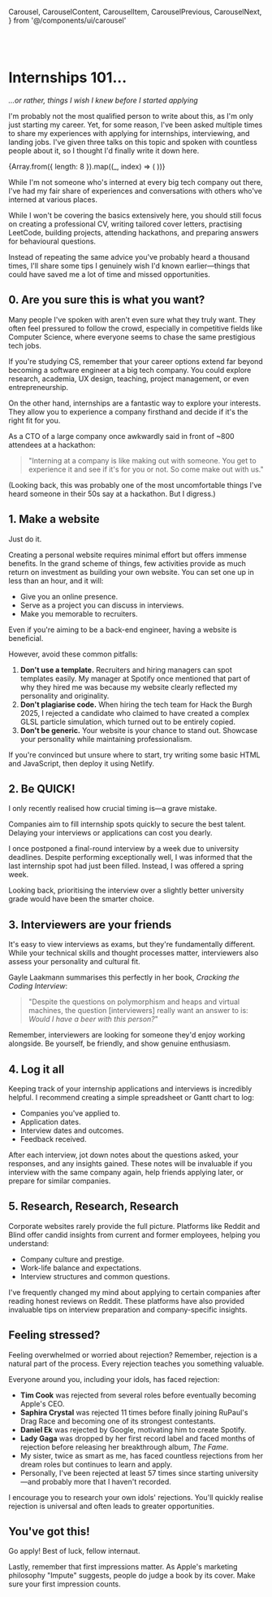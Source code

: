   Carousel,
  CarouselContent,
  CarouselItem,
  CarouselPrevious,
  CarouselNext,
} from '@/components/ui/carousel'

<LinkTo displayText="Back" link="/" />
<br />
<br />

# Internships 101...

_...or rather, things I wish I knew before I started applying_

I'm probably not the most qualified person to write about this, as I'm only just starting my career. Yet, for some reason, I've been asked multiple times to share my experiences with applying for internships, interviewing, and landing jobs. I've given three talks on this topic and spoken with countless people about it, so I thought I'd finally write it down here.

<Carousel>
  <CarouselContent>
    {Array.from({ length: 8 }).map((_, index) => (
      <CarouselItem key={index}>
        <CarouselImage
          src={`/posts/internships-101/internships-101-${index + 1}.png`}
          alt={`Project ${index + 1}`}
          className="p-8"
          priority
        />
      </CarouselItem>
    ))}
  </CarouselContent>
</Carousel>

While I'm not someone who's interned at every big tech company out there, I've had my fair share of experiences and conversations with others who've interned at various places.

<div className="bg-card p-4 rounded-lg -py-12">
  While I won't be covering the basics extensively here, you should still focus on creating a professional CV, writing tailored cover letters, practising LeetCode, building projects, attending hackathons, and preparing answers for behavioural questions.
</div>

Instead of repeating the same advice you've probably heard a thousand times, I'll share some tips I genuinely wish I'd known earlier—things that could have saved me a lot of time and missed opportunities.

## 0. Are you sure this is what you want?

Many people I've spoken with aren't even sure what they truly want. They often feel pressured to follow the crowd, especially in competitive fields like Computer Science, where everyone seems to chase the same prestigious tech jobs.

If you're studying CS, remember that your career options extend far beyond becoming a software engineer at a big tech company. You could explore research, academia, UX design, teaching, project management, or even entrepreneurship.

On the other hand, internships are a fantastic way to explore your interests. They allow you to experience a company firsthand and decide if it's the right fit for you.

As a CTO of a large company once awkwardly said in front of ~800 attendees at a hackathon:

> "Interning at a company is like making out with someone. You get to experience it and see if it's for you or not. So come make out with us."

(Looking back, this was probably one of the most uncomfortable things I've heard someone in their 50s say at a hackathon. But I digress.)

## 1. Make a website

Just do it.

Creating a personal website requires minimal effort but offers immense benefits. In the grand scheme of things, few activities provide as much return on investment as building your own website. You can set one up in less than an hour, and it will:

- Give you an online presence.
- Serve as a project you can discuss in interviews.
- Make you memorable to recruiters.

Even if you're aiming to be a back-end engineer, having a website is beneficial.

However, avoid these common pitfalls:

1. **Don't use a template.** Recruiters and hiring managers can spot templates easily. My manager at Spotify once mentioned that part of why they hired me was because my website clearly reflected my personality and originality.
2. **Don't plagiarise code.** When hiring the tech team for Hack the Burgh 2025, I rejected a candidate who claimed to have created a complex GLSL particle simulation, which turned out to be entirely copied.
3. **Don't be generic.** Your website is your chance to stand out. Showcase your personality while maintaining professionalism.

If you're convinced but unsure where to start, try writing some basic HTML and JavaScript, then deploy it using Netlify.

## 2. Be QUICK!

I only recently realised how crucial timing is—a grave mistake.

Companies aim to fill internship spots quickly to secure the best talent. Delaying your interviews or applications can cost you dearly.

I once postponed a final-round interview by a week due to university deadlines. Despite performing exceptionally well, I was informed that the last internship spot had just been filled. Instead, I was offered a spring week.

Looking back, prioritising the interview over a slightly better university grade would have been the smarter choice.

## 3. Interviewers are your friends

It's easy to view interviews as exams, but they're fundamentally different. While your technical skills and thought processes matter, interviewers also assess your personality and cultural fit.

Gayle Laakmann summarises this perfectly in her book, _Cracking the Coding Interview_:

> "Despite the questions on polymorphism and heaps and virtual machines, the question [interviewers] really want an answer to is: _Would I have a beer with this person?_"

Remember, interviewers are looking for someone they'd enjoy working alongside. Be yourself, be friendly, and show genuine enthusiasm.

## 4. Log it all

Keeping track of your internship applications and interviews is incredibly helpful. I recommend creating a simple spreadsheet or Gantt chart to log:

- Companies you've applied to.
- Application dates.
- Interview dates and outcomes.
- Feedback received.

After each interview, jot down notes about the questions asked, your responses, and any insights gained. These notes will be invaluable if you interview with the same company again, help friends applying later, or prepare for similar companies.

## 5. Research, Research, Research

Corporate websites rarely provide the full picture. Platforms like Reddit and Blind offer candid insights from current and former employees, helping you understand:

- Company culture and prestige.
- Work-life balance and expectations.
- Interview structures and common questions.

I've frequently changed my mind about applying to certain companies after reading honest reviews on Reddit. These platforms have also provided invaluable tips on interview preparation and company-specific insights.

## Feeling stressed?

Feeling overwhelmed or worried about rejection? Remember, rejection is a natural part of the process. Every rejection teaches you something valuable.

Everyone around you, including your idols, has faced rejection:

- **Tim Cook** was rejected from several roles before eventually becoming Apple's CEO.
- **Saphira Crystal** was rejected 11 times before finally joining RuPaul's Drag Race and becoming one of its strongest contestants.
- **Daniel Ek** was rejected by Google, motivating him to create Spotify.
- **Lady Gaga** was dropped by her first record label and faced months of rejection before releasing her breakthrough album, _The Fame_.
- My sister, twice as smart as me, has faced countless rejections from her dream roles but continues to learn and apply.
- Personally, I've been rejected at least 57 times since starting university—and probably more that I haven't recorded.

I encourage you to research your own idols' rejections. You'll quickly realise rejection is universal and often leads to greater opportunities.

## You've got this!

Go apply! Best of luck, fellow internaut.

Lastly, remember that first impressions matter. As Apple's marketing philosophy "Impute" suggests, people do judge a book by its cover. Make sure your first impression counts.

